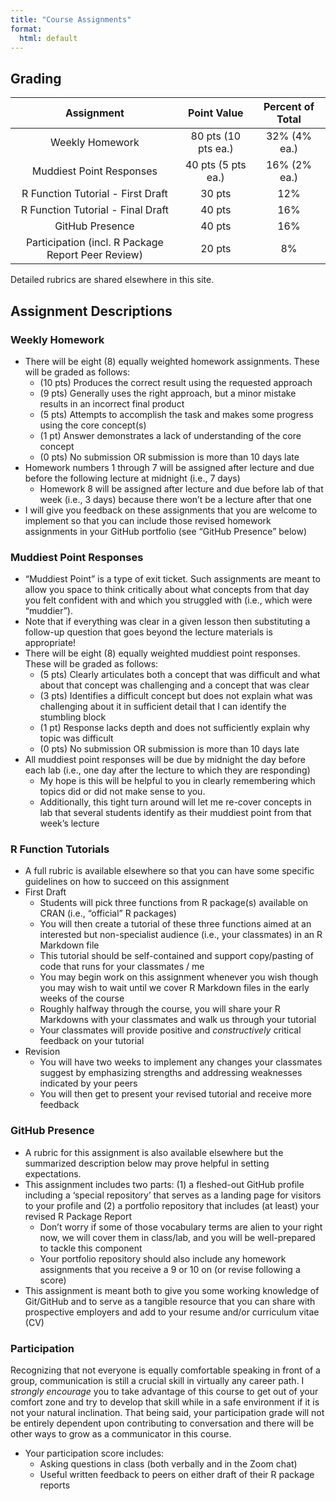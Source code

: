 ```yaml
---
title: "Course Assignments"
format:
  html: default
---
```


## Grading

|                     Assignment                     |     Point Value     | Percent of Total |
|:-------------------------------------:|:---------------:|:---------------:|
|                  Weekly Homework                   | 80 pts (10 pts ea.) |   32% (4% ea.)   |
|              Muddiest Point Responses              | 40 pts (5 pts ea.)  |   16% (2% ea.)   |
|         R Function Tutorial - First Draft          |       30 pts        |       12%        |
|         R Function Tutorial - Final Draft          |       40 pts        |       16%        |
|                  GitHub Presence                   |       40 pts        |       16%        |
| Participation (incl. R Package Report Peer Review) |       20 pts        |        8%        |

Detailed rubrics are shared elsewhere in this site.

## Assignment Descriptions

### Weekly Homework

-   There will be eight (8) equally weighted homework assignments. These will be graded as follows:
    -   (10 pts) Produces the correct result using the requested approach
    -   (9 pts) Generally uses the right approach, but a minor mistake results in an incorrect final product
    -   (5 pts) Attempts to accomplish the task and makes some progress using the core concept(s)
    -   (1 pt) Answer demonstrates a lack of understanding of the core concept
    -   (0 pts) No submission OR submission is more than 10 days late
-   Homework numbers 1 through 7 will be assigned after lecture and due before the following lecture at midnight (i.e., 7 days)
    -   Homework 8 will be assigned after lecture and due before lab of that week (i.e., 3 days) because there won't be a lecture after that one
-   I will give you feedback on these assignments that you are welcome to implement so that you can include those revised homework assignments in your GitHub portfolio (see "GitHub Presence" below)

### Muddiest Point Responses

-   "Muddiest Point" is a type of exit ticket. Such assignments are meant to allow you space to think critically about what concepts from that day you felt confident with and which you struggled with (i.e., which were "muddier").
-   Note that if everything was clear in a given lesson then substituting a follow-up question that goes beyond the lecture materials is appropriate!
-   There will be eight (8) equally weighted muddiest point responses. These will be graded as follows:
    -   (5 pts) Clearly articulates both a concept that was difficult and what about that concept was challenging and a concept that was clear
    -   (3 pts) Identifies a difficult concept but does not explain what was challenging about it in sufficient detail that I can identify the stumbling block
    -   (1 pt) Response lacks depth and does not sufficiently explain why topic was difficult
    -   (0 pts) No submission OR submission is more than 10 days late
-   All muddiest point responses will be due by midnight the day before each lab (i.e., one day after the lecture to which they are responding)
    -   My hope is this will be helpful to you in clearly remembering which topics did or did not make sense to you.
    -   Additionally, this tight turn around will let me re-cover concepts in lab that several students identify as their muddiest point from that week's lecture

### R Function Tutorials

-   A full rubric is available elsewhere so that you can have some specific guidelines on how to succeed on this assignment
-   First Draft
    -   Students will pick three functions from R package(s) available on CRAN (i.e., "official" R packages)
    -   You will then create a tutorial of these three functions aimed at an interested but non-specialist audience (i.e., your classmates) in an R Markdown file
    -   This tutorial should be self-contained and support copy/pasting of code that runs for your classmates / me
    -   You may begin work on this assignment whenever you wish though you may wish to wait until we cover R Markdown files in the early weeks of the course
    -   Roughly halfway through the course, you will share your R Markdowns with your classmates and walk us through your tutorial
    -   Your classmates will provide positive and *constructively* critical feedback on your tutorial
-   Revision
    -   You will have two weeks to implement any changes your classmates suggest by emphasizing strengths and addressing weaknesses indicated by your peers
    -   You will then get to present your revised tutorial and receive more feedback

### GitHub Presence

-   A rubric for this assignment is also available elsewhere but the summarized description below may prove helpful in setting expectations.
-   This assignment includes two parts: (1) a fleshed-out GitHub profile including a 'special repository' that serves as a landing page for visitors to your profile and (2) a portfolio repository that includes (at least) your revised R Package Report
    -   Don't worry if some of those vocabulary terms are alien to your right now, we will cover them in class/lab, and you will be well-prepared to tackle this component
    -   Your portfolio repository should also include any homework assignments that you receive a 9 or 10 on (or revise following a score)
-   This assignment is meant both to give you some working knowledge of Git/GitHub and to serve as a tangible resource that you can share with prospective employers and add to your resume and/or curriculum vitae (CV)

### Participation

Recognizing that not everyone is equally comfortable speaking in front of a group, communication is still a crucial skill in virtually any career path. I *strongly encourage* you to take advantage of this course to get out of your comfort zone and try to develop that skill while in a safe environment if it is not your natural inclination. That being said, your participation grade will not be entirely dependent upon contributing to conversation and there will be other ways to grow as a communicator in this course.

-   Your participation score includes:
    -   Asking questions in class (both verbally and in the Zoom chat)
    -   Useful written feedback to peers on either draft of their R package reports
